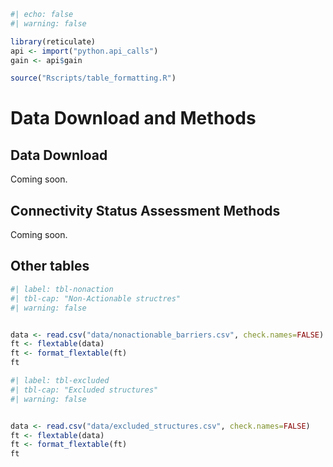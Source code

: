 ```r
#| echo: false
#| warning: false

library(reticulate)
api <- import("python.api_calls")
gain <- api$gain

source("Rscripts/table_formatting.R")

```
# Data Download and Methods {-}

## Data Download {-}

Coming soon.

## Connectivity Status Assessment Methods {-}

Coming soon.

## Other tables {-}

```r
#| label: tbl-nonaction
#| tbl-cap: "Non-Actionable structres"
#| warning: false


data <- read.csv("data/nonactionable_barriers.csv", check.names=FALSE)
ft <- flextable(data)
ft <- format_flextable(ft)
ft
```

```r
#| label: tbl-excluded
#| tbl-cap: "Excluded structures"
#| warning: false


data <- read.csv("data/excluded_structures.csv", check.names=FALSE)
ft <- flextable(data)
ft <- format_flextable(ft)
ft
```